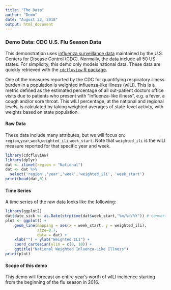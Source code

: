 ```yaml
---
title: "The Data"
author: "Demo"
date: "August 22, 2018"
output: html_document
---
```


### Demo Data: CDC U.S. Flu Season Data
This demonstration uses [influenza surveillance data](https://www.cdc.gov/flu/weekly/overview.htm) maintained by the U.S. Centers for Disease Control (CDC). Normally, the data include all 50 US states. For simplicity, this demo only models national data. These data are quickly retrieved with the [`cdcfluview` R package](https://github.com/hrbrmstr/cdcfluview).

One of the measures reported by the CDC for quantifying respiratory illness burden in a population is weighted influenza-like illness (wILI). This is a metric defined as the estimated percentage of all out-patient doctors office visits due to patients who present with "influenza-like illness", e.g. a fever, a cough and/or sore throat. This wILI percentage, at the national and regional levels, is calculated by taking weighted averages of state-level activty, with weights based on state population.

#### Raw Data
These data include many attributes, but we will focus on: `region`,`year`,`week`,`weighted_ili`,`week_start`. Note that `weighted_ili` is the wILI measure reported for that specific year and week.

```r
library(cdcfluview)
library(dplyr)
dat <- ilinet(region = "National")
dat <- dat %>%
  select('region','year','week','weighted_ili', 'week_start')
print(head(dat,6))
```

#### Time Series
A time series of the raw data looks like the following:
```r
library(ggplot2)
dat$date_sick <- as.Date(strptime(dat$week_start,"%m/%d/%Y")) # convert to date
plot <- ggplot() +
    geom_line(mapping = aes(x = week_start, y = weighted_ili),
              size=0.7,
              data = dat) +
    xlab("") + ylab("Weighted ILI") +
    coord_cartesian(ylim = c(0, 10)) +
    ggtitle("National Weighted Inluenza-Like Illness")
print(plot)
```

#### Scope of this demo
This demo will forecast an entire year's worth of wILI incidence starting from the beginning of the flu season in 2016.